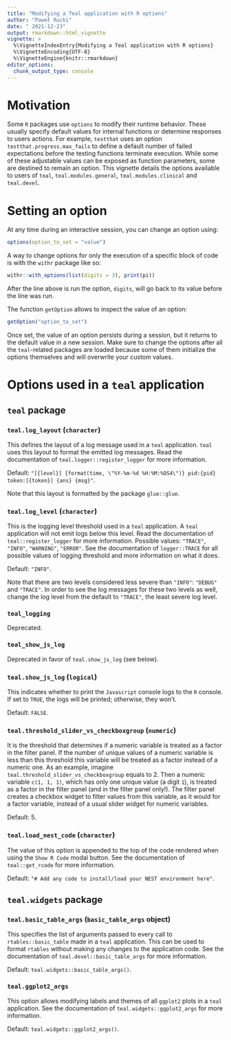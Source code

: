 ```yaml
---
title: "Modifying a Teal application with R options"
author: "Paweł Rucki"
date: " 2021-12-23"
output: rmarkdown::html_vignette
vignette: >
  %\VignetteIndexEntry{Modifying a Teal application with R options}
  %\VignetteEncoding{UTF-8}
  %\VignetteEngine{knitr::rmarkdown}
editor_options:
  chunk_output_type: console
---
```


# Motivation
Some `R` packages use `options` to modify their runtime behavior. These usually specify default values for internal functions or determine responses to users actions. For example, `testthat` uses an option `testthat.progress.max_fails` to define a default number of failed expectations before the testing functions terminate execution. While some of these adjustable values can be exposed as function parameters, some are destined to remain an option. This vignette details the options available to users of `teal`, `teal.modules.general`, `teal.modules.clinical` and `teal.devel`.

# Setting an option
At any time during an interactive session, you can change an option using:
```r
options(option_to_set = "value")
```

A way to change options for only the execution of a specific block of code is with the `withr` package like so:
```r
withr::with_options(list(digits = 3), print(pi))
```
After the line above is run the option, `digits`, will go back to its value before the line was run.

The function `getOption` allows to inspect the value of an option:
```r
getOption("option_to_set")
```

Once set, the value of an option persists during a session, but it returns to the default value in a new session. Make sure to change the options after all the `teal`-related packages are loaded because some of them initialize the options themselves and will overwrite your custom values.

# Options used in a `teal` application
## `teal` package
### `teal.log_layout` (`character`)
This defines the layout of a log message used in a `teal` application. `teal` uses this layout to format the emitted log messages. Read the documentation of `teal.logger::register_logger` for more information.

Default: `"[{level}] {format(time, \"%Y-%m-%d %H:%M:%OS4\")} pid:{pid} token:[{token}] {ans} {msg}"`.

Note that this layout is formatted by the package `glue::glue`.

### `teal.log_level` (`character`)
This is the logging level threshold used in a `teal` application. A `teal` application will not emit logs below this level. Read the documentation of `teal::register_logger` for more information. Possible values: `"TRACE"`, `"INFO"`, `"WARNING"`, `"ERROR"`. See the documentation of `logger::TRACE` for all possible values of logging threshold and more information on what it does.

Default: `"INFO"`.

Note that there are two levels considered less severe than `"INFO"`: `"DEBUG"` and `"TRACE"`. In order to see the log messages for these two levels as well, change the log level from the default to `"TRACE"`, the least severe log level.

### `teal_logging`
Deprecated.

### `teal_show_js_log`
Deprecated in favor of `teal.show_js_log` (see below).

### `teal.show_js_log` (`logical`)
This indicates whether to print the `Javascript` console logs to the `R` console. If set to `TRUE`, the logs will be printed; otherwise, they won't.

Default: `FALSE`.

### `teal.threshold_slider_vs_checkboxgroup` (`numeric`)
It is the threshold that determines if a numeric variable is treated as a factor in the filter panel. If the number of unique values of a numeric variable is less than this threshold this variable will be treated as a factor instead of a numeric one. As an example, imagine `teal.threshold_slider_vs_checkboxgroup` equals to 2. Then a numeric variable `c(1, 1, 1)`, which has only one unique value (a digit `1`), is treated as a factor in the filter panel (and in the filter panel only!). The filter panel creates a checkbox widget to filter values from this variable, as it would for a factor variable, instead of a usual slider widget for numeric variables.

Default: 5.

### `teal.load_nest_code` (`character`)
The value of this option is appended to the top of the code rendered when using the `Show R Code` modal button. See the documentation of `teal::get_rcode` for more information.

Default: `"# Add any code to install/load your NEST environment here"`.

## `teal.widgets` package
### `teal.basic_table_args` (`basic_table_args` object)
This specifies the list of arguments passed to every call to `rtables::basic_table` made in a `teal` application. This can be used to format `rtables` without making any changes to the application code. See the documentation of `teal.devel::basic_table_args` for more information.

Default: `teal.widgets::basic_table_args()`.

### `teal.ggplot2_args`
This option allows modifying labels and themes of all `ggplot2` plots in a `teal` application. See the documentation of `teal.widgets::ggplot2_args` for more information.

Default: `teal.widgets::ggplot2_args()`.
